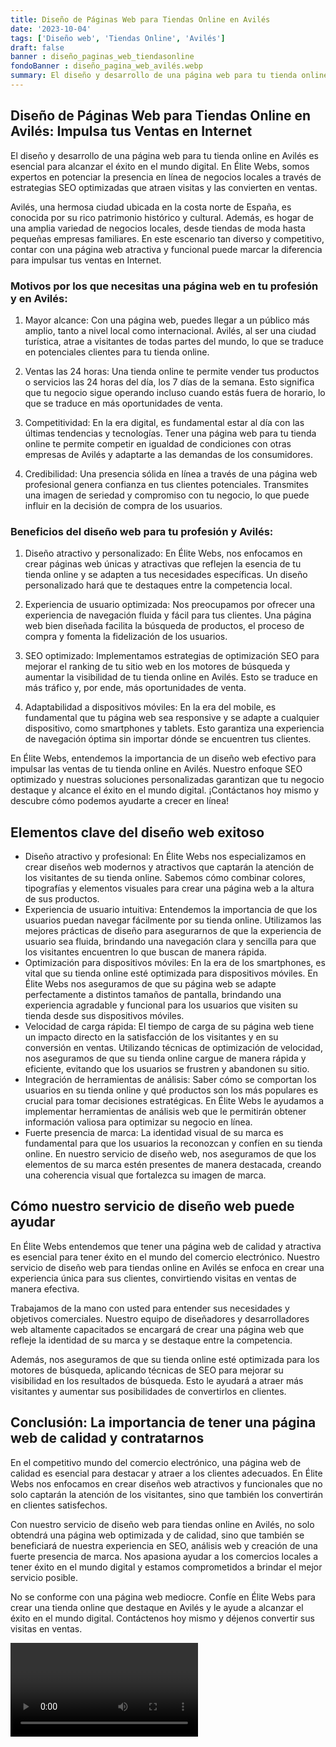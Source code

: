 ```yaml
---
title: Diseño de Páginas Web para Tiendas Online en Avilés
date: '2023-10-04'
tags: ['Diseño web', 'Tiendas Online', 'Avilés']
draft: false
banner : diseño_paginas_web_tiendasonline
fondoBanner : diseño_pagina_web_avilés.webp
summary: El diseño y desarrollo de una página web para tu tienda online en Avilés es esencial para alcanzar el éxito en el mundo digital. En Élite Webs, somos expertos en potenciar la presencia en línea de negocios locales a través de estrategias SEO optimizadas que atraen visitas y las convierten en ventas.
---
```


## Diseño de Páginas Web para Tiendas Online en Avilés: Impulsa tus Ventas en Internet

El diseño y desarrollo de una página web para tu tienda online en Avilés es esencial para alcanzar el éxito en el mundo digital. En Élite Webs, somos expertos en potenciar la presencia en línea de negocios locales a través de estrategias SEO optimizadas que atraen visitas y las convierten en ventas.

Avilés, una hermosa ciudad ubicada en la costa norte de España, es conocida por su rico patrimonio histórico y cultural. Además, es hogar de una amplia variedad de negocios locales, desde tiendas de moda hasta pequeñas empresas familiares. En este escenario tan diverso y competitivo, contar con una página web atractiva y funcional puede marcar la diferencia para impulsar tus ventas en Internet.

### Motivos por los que necesitas una página web en tu profesión y en Avilés:

1. Mayor alcance: Con una página web, puedes llegar a un público más amplio, tanto a nivel local como internacional. Avilés, al ser una ciudad turística, atrae a visitantes de todas partes del mundo, lo que se traduce en potenciales clientes para tu tienda online.

2. Ventas las 24 horas: Una tienda online te permite vender tus productos o servicios las 24 horas del día, los 7 días de la semana. Esto significa que tu negocio sigue operando incluso cuando estás fuera de horario, lo que se traduce en más oportunidades de venta.

3. Competitividad: En la era digital, es fundamental estar al día con las últimas tendencias y tecnologías. Tener una página web para tu tienda online te permite competir en igualdad de condiciones con otras empresas de Avilés y adaptarte a las demandas de los consumidores.

4. Credibilidad: Una presencia sólida en línea a través de una página web profesional genera confianza en tus clientes potenciales. Transmites una imagen de seriedad y compromiso con tu negocio, lo que puede influir en la decisión de compra de los usuarios.

### Beneficios del diseño web para tu profesión y Avilés:

1. Diseño atractivo y personalizado: En Élite Webs, nos enfocamos en crear páginas web únicas y atractivas que reflejen la esencia de tu tienda online y se adapten a tus necesidades específicas. Un diseño personalizado hará que te destaques entre la competencia local.

2. Experiencia de usuario optimizada: Nos preocupamos por ofrecer una experiencia de navegación fluida y fácil para tus clientes. Una página web bien diseñada facilita la búsqueda de productos, el proceso de compra y fomenta la fidelización de los usuarios.

3. SEO optimizado: Implementamos estrategias de optimización SEO para mejorar el ranking de tu sitio web en los motores de búsqueda y aumentar la visibilidad de tu tienda online en Avilés. Esto se traduce en más tráfico y, por ende, más oportunidades de venta.

4. Adaptabilidad a dispositivos móviles: En la era del mobile, es fundamental que tu página web sea responsive y se adapte a cualquier dispositivo, como smartphones y tablets. Esto garantiza una experiencia de navegación óptima sin importar dónde se encuentren tus clientes.

En Élite Webs, entendemos la importancia de un diseño web efectivo para impulsar las ventas de tu tienda online en Avilés. Nuestro enfoque SEO optimizado y nuestras soluciones personalizadas garantizan que tu negocio destaque y alcance el éxito en el mundo digital. ¡Contáctanos hoy mismo y descubre cómo podemos ayudarte a crecer en línea!

<GifSeo />

<Cta />

## Elementos clave del diseño web exitoso

- Diseño atractivo y profesional: En Élite Webs nos especializamos en crear diseños web modernos y atractivos que captarán la atención de los visitantes de su tienda online. Sabemos cómo combinar colores, tipografías y elementos visuales para crear una página web a la altura de sus productos.
- Experiencia de usuario intuitiva: Entendemos la importancia de que los usuarios puedan navegar fácilmente por su tienda online. Utilizamos las mejores prácticas de diseño para asegurarnos de que la experiencia de usuario sea fluida, brindando una navegación clara y sencilla para que los visitantes encuentren lo que buscan de manera rápida.
- Optimización para dispositivos móviles: En la era de los smartphones, es vital que su tienda online esté optimizada para dispositivos móviles. En Élite Webs nos aseguramos de que su página web se adapte perfectamente a distintos tamaños de pantalla, brindando una experiencia agradable y funcional para los usuarios que visiten su tienda desde sus dispositivos móviles.
- Velocidad de carga rápida: El tiempo de carga de su página web tiene un impacto directo en la satisfacción de los visitantes y en su conversión en ventas. Utilizando técnicas de optimización de velocidad, nos aseguramos de que su tienda online cargue de manera rápida y eficiente, evitando que los usuarios se frustren y abandonen su sitio.
- Integración de herramientas de análisis: Saber cómo se comportan los usuarios en su tienda online y qué productos son los más populares es crucial para tomar decisiones estratégicas. En Élite Webs le ayudamos a implementar herramientas de análisis web que le permitirán obtener información valiosa para optimizar su negocio en línea.
- Fuerte presencia de marca: La identidad visual de su marca es fundamental para que los usuarios la reconozcan y confíen en su tienda online. En nuestro servicio de diseño web, nos aseguramos de que los elementos de su marca estén presentes de manera destacada, creando una coherencia visual que fortalezca su imagen de marca.

## Cómo nuestro servicio de diseño web puede ayudar

En Élite Webs entendemos que tener una página web de calidad y atractiva es esencial para tener éxito en el mundo del comercio electrónico. Nuestro servicio de diseño web para tiendas online en Avilés se enfoca en crear una experiencia única para sus clientes, convirtiendo visitas en ventas de manera efectiva.

Trabajamos de la mano con usted para entender sus necesidades y objetivos comerciales. Nuestro equipo de diseñadores y desarrolladores web altamente capacitados se encargará de crear una página web que refleje la identidad de su marca y se destaque entre la competencia.

Además, nos aseguramos de que su tienda online esté optimizada para los motores de búsqueda, aplicando técnicas de SEO para mejorar su visibilidad en los resultados de búsqueda. Esto le ayudará a atraer más visitantes y aumentar sus posibilidades de convertirlos en clientes.

## Conclusión: La importancia de tener una página web de calidad y contratarnos

En el competitivo mundo del comercio electrónico, una página web de calidad es esencial para destacar y atraer a los clientes adecuados. En Élite Webs nos enfocamos en crear diseños web atractivos y funcionales que no solo captarán la atención de los visitantes, sino que también los convertirán en clientes satisfechos.

Con nuestro servicio de diseño web para tiendas online en Avilés, no solo obtendrá una página web optimizada y de calidad, sino que también se beneficiará de nuestra experiencia en SEO, análisis web y creación de una fuerte presencia de marca. Nos apasiona ayudar a los comercios locales a tener éxito en el mundo digital y estamos comprometidos a brindar el mejor servicio posible.

No se conforme con una página web mediocre. Confíe en Élite Webs para crear una tienda online que destaque en Avilés y le ayude a alcanzar el éxito en el mundo digital. Contáctenos hoy mismo y déjenos convertir sus visitas en ventas.

<Video />

<CtaBot job='Tiendas Online' city='Avilés'/>

<Gmaps query='Avilés+españa+maps' />